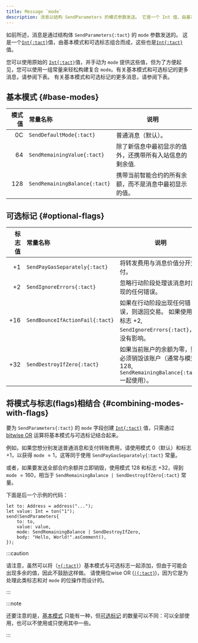 ```yaml
---
title: Message `mode`
description: 消息以结构 SendParameters 的模式参数发送。 它是一个 Int 值，由基本模式和可选标记（也是 Int 值）组合而成
---
```



如前所述，消息是通过结构体 `SendParameters{:tact}` 的 `mode` 参数发送的。 这是一个[`Int{:tact}`][int]值，由基本模式和可选标志组合而成，这些也是[`Int{:tact}`][int]值。

您可以使用原始的 [`Int{:tact}`][int]值，并手动为 `mode` 提供这些值，但为了方便起见，您可以使用一组常量来轻松构建复合 `mode`。有关基本模式和可选标记的更多消息，请参阅下表。 有关基本模式和可选标记的更多消息，请参阅下表。

## 基本模式 {#base-modes}

|         模式值 | 常量名称                                                                  | 说明                           |
| ----------: | :-------------------------------------------------------------------- | ---------------------------- |
| $0$C        | <Badge text="Since Tact 1.6" variant="tip"/> `SendDefaultMode{:tact}` | 普通消息（默认）。                    |
|  $64$       | `SendRemainingValue{:tact}`                                           | 除了新信息中最初显示的值外，还携带所有入站信息的剩余值. |
|  $128$      | `SendRemainingBalance{:tact}`                                         | 携带当前智能合约的所有余额，而不是消息中最初显示的值。  |

## 可选标记 {#optional-flags}

|        标志值 | 常量名称                            | 说明                                                                     |
| ---------: | :------------------------------ | ---------------------------------------------------------------------- |
| $+1$       | `SendPayGasSeparately{:tact}`   | 将转发费用与消息价值分开支付。                                                        |
| $+2$       | `SendIgnoreErrors{:tact}`       | 忽略行动阶段处理该消息时出现的任何错误。                                                   |
| $+16$      | `SendBounceIfActionFail{:tact}` | 如果在行动阶段出现任何错误，则退回交易。 如果使用了标志 $+2$, `SendIgnoreErrors{:tact}`，则没有影响。    |
| $+32$      | `SendDestroyIfZero{:tact}`      | 如果当前账户的余额为零，则必须销毁该账户（通常与模式 $128$, `SendRemainingBalance{:tact}` 一起使用）。 |

## 将模式与标志(flags)相结合 {#combining-modes-with-flags}

要为 `SendParameters{:tact}` 的 `mode` 字段创建 [`Int{:tact}`][int] 值，只需通过 [bitwise OR](/zh-cn/book/operators#binary-bitwise-or) 运算将基本模式与可选标记结合起来。

例如，如果您想分别发送普通消息和支付转账费用，请使用模式 $0$（默认）和标志 $+1$，以获得 `mode` $= 1$，这等同于使用 `SendPayGasSeparately{:tact}` 常量。

或者，如果要发送全部合约余额并立即销毁，使用模式 $128$ 和标志 $+32$，得到 `mode` $= 160$，相当于 `SendRemainingBalance | SendDestroyIfZero{:tact}` 常量。

下面是后一个示例的代码：

```tact
let to: Address = address("...");
let value: Int = ton("1");
send(SendParameters{
    to: to,
    value: value,
    mode: SendRemainingBalance | SendDestroyIfZero,
    body: "Hello, World!".asComment(),
});
```

:::caution

  请注意，虽然可以将（[`+{:tact}`](/zh-cn/book/operators#binary-add)）基本模式与可选标志一起添加，但由于可能会出现多余的值，因此不鼓励这样做。  请使用位wise OR ([`|{:tact}`](/zh-cn/book/operators#binary-bitwise-or))，因为它是为处理此类标志和对 `mode` 的位操作而设计的。

:::

:::note

  还要注意的是，[基本模式](#base-modes) 只能有一种，但[可选标记](#optional-flags) 的数量可以不同：可以全部使用，也可以不使用或只使用其中一些。

:::

[int]: /zh-cn/book/integers
